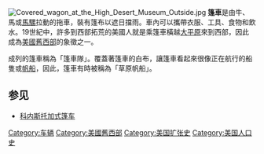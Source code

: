{{rewrite|time=2015-12-14T02:44:11+00:00}}
{{Unreferenced|time=2020-01-31T00:07:33+00:00}}
{{Not|棚车}}
[[File:Covered_wagon_at_the_High_Desert_Museum_Outside.jpg|thumb]]
'''篷車'''是由牛、馬或[[馬騾|馬騾]]拉動的拖車，裝有篷布以遮日擋雨。車內可以攜帶衣服、工具、食物和飲水。19世紀中，許多到西部拓荒的美國人就是乘篷車橫越[[大平原|大平原]]來到西部，因此成為[[美國舊西部|美國舊西部]]的象徵之一。

成列的篷車稱為「篷車隊」。覆蓋著篷車的白布，讓篷車看起來很像正在航行的船隻或[[帆船|帆船]]，因此，篷車有時被稱為「草原帆船」。

== 参见 ==
* [[科内斯托加式篷车|科内斯托加式篷车]]

[[Category:车辆|Category:车辆]]
[[Category:美國舊西部|Category:美國舊西部]]
[[Category:美国扩张史|Category:美国扩张史]]
[[Category:美国人口史|Category:美国人口史]]